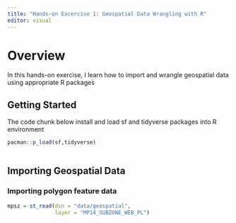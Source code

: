 ```yaml
---
title: "Hands-on Excercise 1: Geospatial Data Wrangling with R"
editor: visual
---
```


# Overview

In this hands-on exercise, I learn how to import and wrangle geospatial data using appropriate R packages

## Getting Started

The code chunk below install and load sf and tidyverse packages into R environment

```r
pacman::p_load(sf,tidyverse)
  
```

## Importing Geospatial Data

### Importing polygon feature data

```r
mpsz = st_read(dsn = "data/geospatial", 
               layer = "MP14_SUBZONE_WEB_PL")
```
